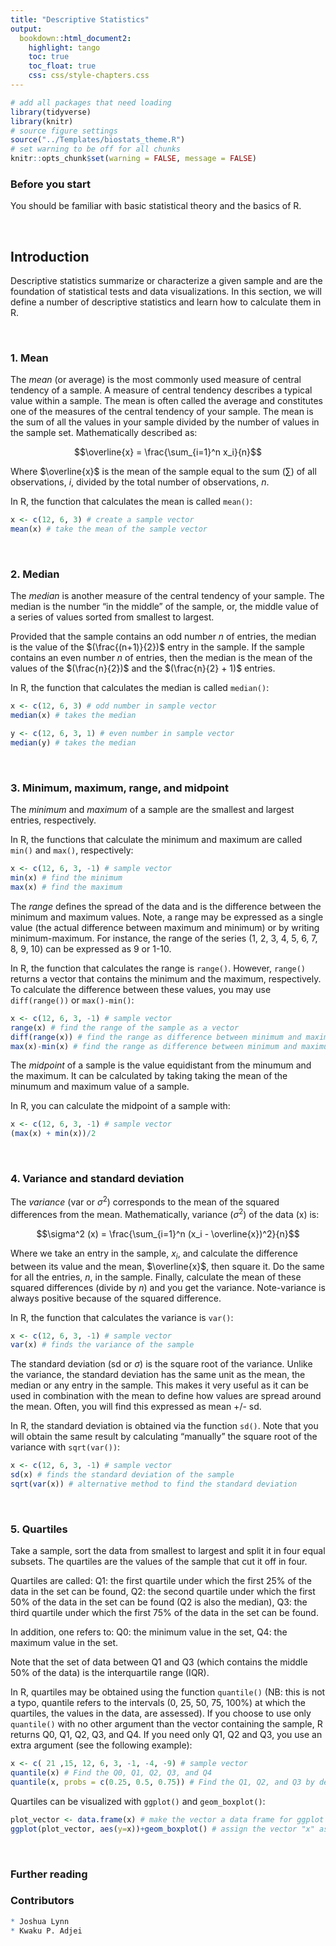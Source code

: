 ```yaml
---
title: "Descriptive Statistics"
output:
  bookdown::html_document2:
    highlight: tango
    toc: true
    toc_float: true
    css: css/style-chapters.css
---
```


```r
# add all packages that need loading
library(tidyverse)
library(knitr)
# source figure settings
source("../Templates/biostats_theme.R")
# set warning to be off for all chunks
knitr::opts_chunk$set(warning = FALSE, message = FALSE)
```

### Before you start {.facta .toc-ignore}

You should be familiar with basic statistical theory and the basics of R.

</br>



## Introduction

Descriptive statistics summarize or characterize a given sample and are the foundation of statistical tests and data visualizations.
In this section, we will define a number of descriptive statistics and learn how to calculate them in R. 

</br>



### 1. Mean

The *mean* (or average) is the most commonly used measure of central tendency of a sample. 
A measure of central tendency describes a typical value within a sample. 
The mean is often called the average and constitutes one of the measures of the central tendency of your sample.
The mean is the sum of all the values in your sample divided by the number of values in the sample set. 
Mathematically described as: 

$$\overline{x} = \frac{\sum_{i=1}^n x_i}{n}$$ 

Where $\overline{x}$ is the mean of the sample equal to the sum ($\sum$) of all observations, _i_, divided by the total number of observations, _n_. 

In R, the function that calculates the mean is called `mean()`:

```r
x <- c(12, 6, 3) # create a sample vector
mean(x) # take the mean of the sample vector
```

</br>



### 2. Median

The *median* is another measure of the central tendency of your sample. 
The median is the number “in the middle” of the sample, or, the middle value of a series of values sorted from smallest to largest.

Provided that the sample contains an odd number _n_ of entries, the median is the value of the $(\frac{(n+1)}{2})$ entry in the sample. 
If the sample contains an even number _n_ of entries, then the median is the mean of the values of the $(\frac{n}{2})$ and the $(\frac{n}{2} + 1)$ entries.

In R, the function that calculates the median is called `median()`:

```r
x <- c(12, 6, 3) # odd number in sample vector
median(x) # takes the median
```

```r
y <- c(12, 6, 3, 1) # even number in sample vector
median(y) # takes the median
```

</br>



### 3. Minimum, maximum, range, and midpoint

The *minimum* and *maximum* of a sample are the smallest and largest entries, respectively. 

In R, the functions that calculate the minimum and maximum  are called `min()` and `max()`, respectively:

```r
x <- c(12, 6, 3, -1) # sample vector
min(x) # find the minimum
max(x) # find the maximum
```

The *range* defines the spread of the data and is the difference between the minimum and maximum values.
Note, a range may be expressed as a single value (the actual difference between maximum and minimum) or by writing minimum-maximum. 
For instance, the range of the series (1, 2, 3, 4, 5, 6, 7, 8, 9, 10) can be expressed as 9 or 1-10.

In R, the function that calculates the range is `range()`. 
However, `range()` returns a vector that contains the minimum and the maximum, respectively.
To calculate the difference between these values, you may use `diff(range())` or `max()-min()`:

```r
x <- c(12, 6, 3, -1) # sample vector
range(x) # find the range of the sample as a vector
diff(range(x)) # find the range as difference between minimum and maximum values with diff()
max(x)-min(x) # find the range as difference between minimum and maximum values
```

The *midpoint* of a sample is the value equidistant from the minumum and the maximum. 
It can be calculated by taking taking the mean of the minumum and maximum value of a sample.

In R, you can calculate the midpoint of a sample with: 

```r
x <- c(12, 6, 3, -1) # sample vector
(max(x) + min(x))/2
```

</br>



### 4. Variance and standard deviation

The *variance* (var or $\sigma^2$) corresponds to the mean of the squared differences from the mean. 
Mathematically, variance ($\sigma^2$) of the data (x) is: 

$$\sigma^2 (x) = \frac{\sum_{i=1}^n (x_i - \overline{x})^2}{n}$$

Where we take an entry in the sample, $x_i$, and calculate the difference between its value and the mean, $\overline{x}$, then square it. 
Do the same for all the entries, _n_, in the sample. 
Finally, calculate the mean of these squared differences (divide by _n_) and you get the variance. 
Note-variance is always positive because of the squared difference.

In R, the function that calculates the variance is `var()`:

```r
x <- c(12, 6, 3, -1) # sample vector
var(x) # finds the variance of the sample
```

The standard deviation (sd or $\sigma$) is the square root of the variance. 
Unlike the variance, the standard deviation has the same unit as the mean, the median or any entry in the sample. 
This makes it very useful as it can be used in combination with the mean to define how values are spread around the mean. 
Often, you will find this expressed as mean +/- sd.

In R, the standard deviation is obtained via the function `sd()`. 
Note that you will obtain the same result by calculating “manually” the square root of the variance with `sqrt(var())`:

```r
x <- c(12, 6, 3, -1) # sample vector
sd(x) # finds the standard deviation of the sample
sqrt(var(x)) # alternative method to find the standard deviation
```

</br>



### 5. Quartiles

Take a sample, sort the data from smallest to largest and split it in four equal subsets.
The quartiles are the values of the sample that cut it off in four.

Quartiles are called:
Q1: the first quartile under which the first 25% of the data in the set can be found,
Q2: the second quartile under which the first 50% of the data in the set can be found (Q2 is also the median),
Q3: the third quartile under which the first 75% of the data in the set can be found.

In addition, one refers to:
Q0: the minimum value in the set,
Q4: the maximum value in the set.

Note that the set of data between Q1 and Q3 (which contains the middle 50% of the data) is the interquartile range (IQR).

In R, quartiles may be obtained using the function `quantile()` (NB: this is not a typo, quantile refers to the intervals (0, 25, 50, 75, 100%) at which the quartiles, the values in the data, are assessed). 
If you choose to use only `quantile()` with no other argument than the vector containing the sample, R returns Q0, Q1, Q2, Q3, and Q4. 
If you need only Q1, Q2 and Q3, you use an extra argument (see the following example):

```r
x <- c( 21 ,15, 12, 6, 3, -1, -4, -9) # sample vector
quantile(x) # Find the Q0, Q1, Q2, Q3, and Q4
quantile(x, probs = c(0.25, 0.5, 0.75)) # Find the Q1, Q2, and Q3 by defining which quartiles (in proportions) using the probs argument
```

Quartiles can be visualized with `ggplot()` and `geom_boxplot()`:

```r
plot_vector <- data.frame(x) # make the vector a data frame for ggplot
ggplot(plot_vector, aes(y=x))+geom_boxplot() # assign the vector "x" as the y variable in the 'aes' argument and pass it to 'geom_boxplot' 
```

</br>



### Further reading {.facta .toc-ignore}


### Contributors {- .contributors .toc-ignore}

```r
* Joshua Lynn
* Kwaku P. Adjei
```

